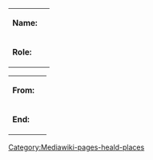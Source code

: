<includeonly><table>
<tr>
  <td> '''Name:''' </td>
  <td> {{{field{{!}}Name{{!}}input type=combobox{{!}}values from category=People{{!}}mandatory}}} </td>
</tr>
<tr>
  <td> '''Role:''' </td>
  <td> {{{field{{!}}Role{{!}}input type=combobox{{!}}property=Role{{!}}mandatory}}} </td>
</tr>
</table>
<table>
<tr class="align-top adjustable-date {{{1|}}}">
  <td> '''From:''' </td>
  <td> {{Form:Date|Prefix=From}}
</tr>
<tr class="align-top adjustable-date {{{1|}}}">
  <td> '''End:''' </td>
  <td> {{Form:Date|Prefix=End}}
</tr>
</table></includeonly><noinclude>[[Category:Mediawiki-pages-heald-places]]</noinclude>
